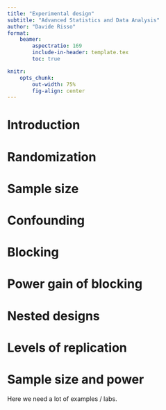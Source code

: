```yaml
---
title: "Experimental design"
subtitle: "Advanced Statistics and Data Analysis"
author: "Davide Risso"
format: 
    beamer:
        aspectratio: 169
        include-in-header: template.tex
        toc: true

knitr:
    opts_chunk:
        out-width: 75%
        fig-align: center
---
```



# Introduction

# Randomization

# Sample size

# Confounding

# Blocking

# Power gain of blocking

# Nested designs

# Levels of replication

# Sample size and power

Here we need a lot of examples / labs.